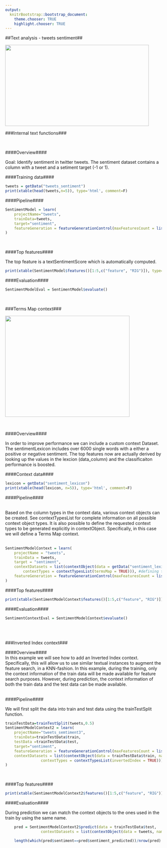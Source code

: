 ```yaml
---
output:
  knitrBootstrap::bootstrap_document:
    theme.chooser: TRUE
    highlight.chooser: TRUE
---
```


<!--
%\VignetteEngine{knitr::rmarkdown}
%\VignetteIndexEntry{context_tweets}
%\VignetteDepends{xtable}
-->

##Text analysis - tweets sentiment##

<img src="http://s3.amazonaws.com/public-sparkbeyond/images/sentiment.jpg" width="462" height="260">
<br>

###Internal text functions###

<br>

####Overview####

Goal: Identify sentiment in twitter tweets. The sentiment dataset contains a column with a tweet and a setiment target (-1 or 1).
<br>

####Training data####
```r
tweets = getData("tweets_sentiment")
print(xtable(head(tweets,n=5)), type='html', comment=F)
```

####Pipeline####

```r
SentimentModel = learn(
	projectName="tweets",
	trainData=tweets,
	target="sentiment",
	featureGeneration = featureGenerationControl(maxFeaturesCount = list(40))
)
```
<br>

####Top features####

The top feature is a textSentimentScore which is automatically computed.

```r
print(xtable(SentimentModel$features()[1:5,c("feature", "RIG")]), type='html', comment=F)
```

####Evaluation####

```r
SentimentModelEval = SentimentModel$evaluate()
```
<br>

###Terms Map context###

<img src="http://s3.amazonaws.com/public-sparkbeyond/images/context1.jpg" width="400" height="324">

<br>

####Overview####

In order to improve performance we can include a custom context Dataset. The sentimentLexicon includes over 6000 single words with a either a positive or negative sentiment. The top features now are actually derived by looking up the values in the lexcion (data_column) and the classificaiton performance is boosted.

####Context data####

```r
lexicon = getData("sentiment_lexicon")
print(xtable(head(lexicon, n=5)), type='html', comment=F)
```

####Pipeline####

<br>
Based on the column types in the context data, various context objects can be created. See contextTypesList for complete information on all possible context object types. It is also possible to define the requested context types to be generated explicitly in contextObject. Specifically, in this case we will define a Terms Map context. 
<br>
<br>

```r
SentimentModelContext = learn(
	projectName = "tweets",
	trainData = tweets,
	target = "sentiment",
	contextDatasets = list(contextObject(data = getData("sentiment_lexicon"), name = "sentiment_lexicon",
		contextTypes = contextTypesList(termsMap = TRUE))), #defining the context type explicity
	featureGeneration = featureGenerationControl(maxFeaturesCount = list(40))
)
```

####Top features####

```r
print(xtable(SentimentModelContext$features()[1:5,c("feature", "RIG")]), type='html', comment=F) 
```

####Evaluation####
```r
SentimentContextEval = SentimentModelContext$evaluate()
```

<br>
<br>

###Inverted Index context###

####Overview####
<br>
In this example we will see how to add an Inverted Index context. Specifically, this will allow us to use similar textual instances to augment the feature search, in a KNN-fashion. In this example, during the training, only the context information of the train data will be made available for feature search purposes. However, during prediction, the context information of both the train data and the test data can be made available.
<br>
<br>

####Pipeline####

We will first split the data into train and test data using the trainTestSplit function.

```r
trainTestData=trainTestSplit(tweets,0.5)
SentimentModelContext2 = learn(
	projectName="tweets_semtiment3",
	trainData=trainTestData$train,
	testData =trainTestData$test,
	target="sentiment",
	featureGeneration = featureGenerationControl(maxFeaturesCount = list(40)), 
	contextDatasets = list(contextObject(data = trainTestData$train, name = "tweets_context", 
				contextTypes = contextTypesList(invertedIndex = TRUE))) #defining the context type explicitly
)
```
<br>

####Top features####

```r
print(xtable(SentimentModelContext2$features()[1:5,c("feature", "RIG")]), type='html', comment=F) 
```

####Evaluation####

During prediction we can match the context objects to the ones used in the train by using the same name.
<br>

```r
	pred = SentimentModelContext2$predict(data = trainTestData$test, 
				contextDatasets = list(contextObject(data = tweets, name = "tweets_context")))
```
```r
	length(which(pred$sentiment==pred$sentiment_predicted))/nrow(pred) * 100
```
